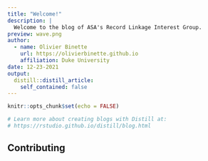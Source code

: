 ```yaml
---
title: "Welcome!"
description: |
  Welcome to the blog of ASA's Record Linkage Interest Group.
preview: wave.png
author:
  - name: Olivier Binette
    url: https://olivierbinette.github.io
    affiliation: Duke University
date: 12-23-2021
output:
  distill::distill_article:
    self_contained: false
---
```


```r
knitr::opts_chunk$set(echo = FALSE)

# Learn more about creating blogs with Distill at:
# https://rstudio.github.io/distill/blog.html
```


## Contributing





